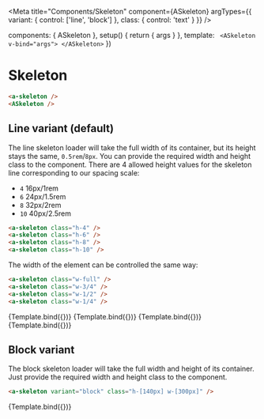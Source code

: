 
<Meta
  title="Components/Skeleton"
  component={ASkeleton}
  argTypes={{
    variant: {
      control: ['line', 'block']
    },
    class: {
      control: 'text'
    }
  }}
/>

  components: { ASkeleton },
  setup() {
    return { args }
  },
  template: `
  <ASkeleton v-bind="args">
  </ASkeleton>`
})

# Skeleton

```html
<a-skeleton />
<ASkeleton />
```

<ArgsTable of={ASkeleton} />

## Line variant (default)

The line skeleton loader will take the full width of its container, but its height stays the same, `0.5rem`/`8px`.
You can provide the required width and height class to the component.
There are 4 allowed height values for the skeleton line corresponding to our spacing scale:

- `4` 16px/1rem
- `6` 24px/1.5rem
- `8` 32px/2rem
- `10` 40px/2.5rem

```html
<a-skeleton class="h-4" />
<a-skeleton class="h-6" />
<a-skeleton class="h-8" />
<a-skeleton class="h-10" />
```

The width of the element can be controlled the same way:

```html
<a-skeleton class="w-full" />
<a-skeleton class="w-3/4" />
<a-skeleton class="w-1/2" />
<a-skeleton class="w-1/4" />
```

<Canvas isColumn={true}>
  <Story name="skeleton line sm" args={{ class: 'h-4 w-full' }}>
    {Template.bind({})}
  </Story>
  <Story name="skeleton line md" args={{ class: 'h-6 w-3/4' }}>
    {Template.bind({})}
  </Story>
  <Story name="skeleton line lg" args={{ class: 'h-8 w-1/2' }}>
    {Template.bind({})}
  </Story>
  <Story name="skeleton line xl" args={{ class: 'h-10 w-1/4' }}>
    {Template.bind({})}
  </Story>
</Canvas>

## Block variant

The block skeleton loader will take the full width and height of its container.
Just provide the required width and height class to the component.

```html
<a-skeleton variant="block" class="h-[140px] w-[300px]" />
```

<Canvas>
  <Story name="skeleton block " args={{ variant: 'block', class: 'w-[300px] h-[140px]' }}>
    {Template.bind({})}
  </Story>
</Canvas>
